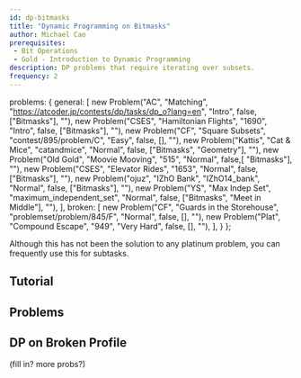 ```yaml
---
id: dp-bitmasks
title: "Dynamic Programming on Bitmasks"
author: Michael Cao
prerequisites: 
 - Bit Operations
 - Gold - Introduction to Dynamic Programming
description: DP problems that require iterating over subsets.
frequency: 2
---
```



  problems: {
    general: [
      new Problem("AC", "Matching", "https://atcoder.jp/contests/dp/tasks/dp_o?lang=en", "Intro", false, ["Bitmasks"], ""),
      new Problem("CSES", "Hamiltonian Flights", "1690", "Intro", false, ["Bitmasks"], ""),
      new Problem("CF", "Square Subsets", "contest/895/problem/C", "Easy", false, [], ""),
      new Problem("Kattis", "Cat & Mice", "catandmice", "Normal", false, ["Bitmasks", "Geometry"], ""),
      new Problem("Old Gold", "Moovie Mooving", "515", "Normal", false,[ "Bitmasks"], ""),
      new Problem("CSES", "Elevator Rides", "1653", "Normal", false, ["Bitmasks"], ""),
      new Problem("ojuz", "IZhO Bank", "IZhO14_bank", "Normal", false, ["Bitmasks"], ""),
      new Problem("YS", "Max Indep Set", "maximum_independent_set", "Normal", false, ["Bitmasks", "Meet in Middle"], ""),
    ],
    broken: [
      new Problem("CF", "Guards in the Storehouse", "problemset/problem/845/F", "Normal", false, [], ""),
      new Problem("Plat", "Compound Escape", "949", "Very Hard", false, [], ""),
    ],
  }
};

<info-block title="Pro Tip">

Although this has not been the solution to any platinum problem, you can frequently use this for subtasks.

</info-block>

## Tutorial

<resources>
	<resource source="PAPS" title="9.4"> </resource>
	<resource source="CPH" title="10 (Bit Manipulation), 19.2 (Hamiltonian Paths)"> </resource>
	<resource source="CF" title="DP Over Subsets" url="blog/entry/337"> </resource>
	<resource source="HE" title="DP and Bit Masking" url="https://www.hackerearth.com/practice/algorithms/dynamic-programming/bit-masking/tutorial/"> </resource>
</resources>

## Problems

<problems-list problems={metadata.problems.general} />

## DP on Broken Profile

<resources>
	<resource source="cp-algo" title="DP on Broken Profile" url="dynamic_programming/profile-dynamics.html"> </resource>
</resources>

(fill in? more probs?)

<problems-list problems={metadata.problems.broken} />